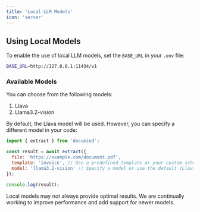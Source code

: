 ```yaml
---
title: 'Local LLM Models'
icon: 'server'
---
```


## Using Local Models

To enable the use of local LLM models, set the `BASE_URL` in your `.env` file:

```bash example
BASE_URL=http://127.0.0.1:11434/v1
```

### Available Models
You can choose from the following models:

1. Llava
2. Llama3.2-vision

By default, the Llava model will be used. However, you can specify a different model in your code:

```javascript
import { extract } from 'documind';

const result = await extract({
  file: 'https://example.com/document.pdf',
  template: 'invoice', // Use a predefined template or your custom schema
  model: 'llama3.2-vision' // Specify a model or use the default (Llava)
});

console.log(result);
```
<Warning> Local models may not always provide optimal results. We are continually working to improve performance and add support for newer models. </Warning>

